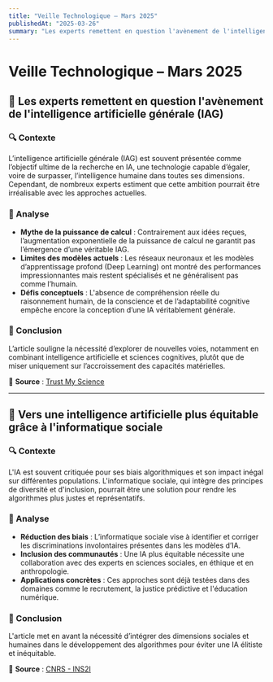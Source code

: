 ```yaml
---
title: "Veille Technologique – Mars 2025"
publishedAt: "2025-03-26"
summary: "Les experts remettent en question l'avènement de l'intelligence artificielle générale (IAG) et la nécessité d'une intelligence artificielle plus équitable grâce à l'informatique sociale."
---
```


# Veille Technologique – Mars 2025

## 📌 Les experts remettent en question l'avènement de l'intelligence artificielle générale (IAG)

### 🔍 Contexte  
L’intelligence artificielle générale (IAG) est souvent présentée comme l’objectif ultime de la recherche en IA, une technologie capable d’égaler, voire de surpasser, l’intelligence humaine dans toutes ses dimensions. Cependant, de nombreux experts estiment que cette ambition pourrait être irréalisable avec les approches actuelles.

### 🔬 Analyse  
- **Mythe de la puissance de calcul** : Contrairement aux idées reçues, l’augmentation exponentielle de la puissance de calcul ne garantit pas l’émergence d’une véritable IAG.
- **Limites des modèles actuels** : Les réseaux neuronaux et les modèles d’apprentissage profond (Deep Learning) ont montré des performances impressionnantes mais restent spécialisés et ne généralisent pas comme l’humain.
- **Défis conceptuels** : L'absence de compréhension réelle du raisonnement humain, de la conscience et de l’adaptabilité cognitive empêche encore la conception d’une IA véritablement générale.

### 📢 Conclusion  
L’article souligne la nécessité d’explorer de nouvelles voies, notamment en combinant intelligence artificielle et sciences cognitives, plutôt que de miser uniquement sur l’accroissement des capacités matérielles.

🔗 **Source** : [Trust My Science](https://trustmyscience.com/mythe-iag-puissance-calcul-enquete-experts/)

---

## 📌 Vers une intelligence artificielle plus équitable grâce à l'informatique sociale

### 🔍 Contexte  
L'IA est souvent critiquée pour ses biais algorithmiques et son impact inégal sur différentes populations. L'informatique sociale, qui intègre des principes de diversité et d'inclusion, pourrait être une solution pour rendre les algorithmes plus justes et représentatifs.

### 🔬 Analyse  
- **Réduction des biais** : L’informatique sociale vise à identifier et corriger les discriminations involontaires présentes dans les modèles d’IA.
- **Inclusion des communautés** : Une IA plus équitable nécessite une collaboration avec des experts en sciences sociales, en éthique et en anthropologie.
- **Applications concrètes** : Ces approches sont déjà testées dans des domaines comme le recrutement, la justice prédictive et l'éducation numérique.

### 📢 Conclusion  
L'article met en avant la nécessité d’intégrer des dimensions sociales et humaines dans le développement des algorithmes pour éviter une IA élitiste et inéquitable.

🔗 **Source** : [CNRS - INS2I](https://www.ins2i.cnrs.fr/fr/cnrsinfo/linformatique-sociale-pour-une-ia-plus-equitable)